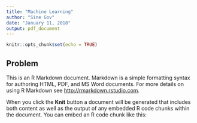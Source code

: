 ```yaml
---
title: "Machine Learning"
author: "Sine Gov"
date: "January 11, 2018"
output: pdf_document
---
```


```r
knitr::opts_chunk$set(echo = TRUE)
```

## Problem

This is an R Markdown document. Markdown is a simple formatting syntax for authoring HTML, PDF, and MS Word documents. For more details on using R Markdown see <http://rmarkdown.rstudio.com>.

When you click the **Knit** button a document will be generated that includes both content as well as the output of any embedded R code chunks within the document. You can embed an R code chunk like this:

